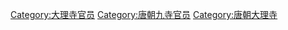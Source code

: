 [[Category:大理寺官员|Category:大理寺官员]]
[[Category:唐朝九寺官员‎|Category:唐朝九寺官员‎]]
[[Category:唐朝大理寺|Category:唐朝大理寺]]
